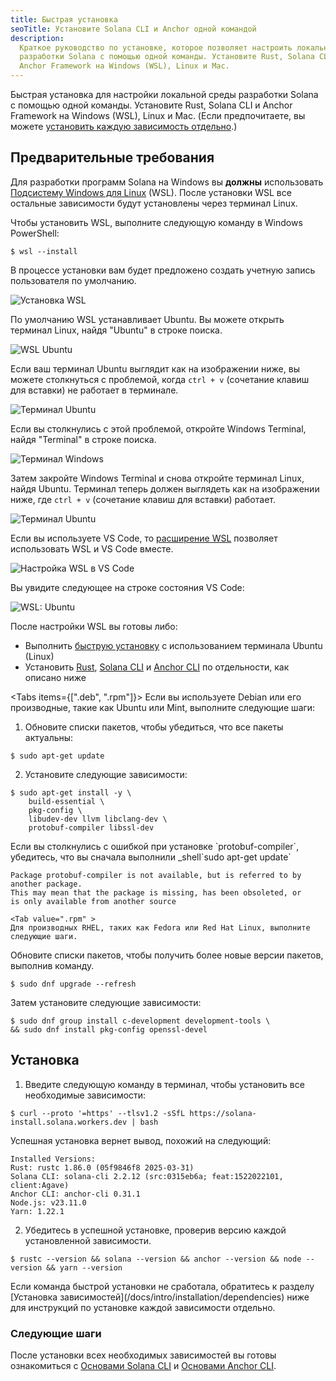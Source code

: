 ```yaml
---
title: Быстрая установка
seoTitle: Установите Solana CLI и Anchor одной командой
description:
  Краткое руководство по установке, которое позволяет настроить локальную среду
  разработки Solana с помощью одной команды. Установите Rust, Solana CLI и
  Anchor Framework на Windows (WSL), Linux и Mac.
---
```


Быстрая установка для настройки локальной среды разработки Solana с помощью
одной команды. Установите Rust, Solana CLI и Anchor Framework на Windows (WSL),
Linux и Mac. (Если предпочитаете, вы можете
[установить каждую зависимость отдельно](/docs/intro/installation/dependencies).)

## Предварительные требования

<Accordions>
<Accordion title="Windows">

Для разработки программ Solana на Windows вы **должны** использовать
[Подсистему Windows для Linux](https://learn.microsoft.com/en-us/windows/wsl/install)
(WSL). После установки WSL все остальные зависимости будут установлены через
терминал Linux.

Чтобы установить WSL, выполните следующую команду в Windows PowerShell:

```terminal
$ wsl --install
```

В процессе установки вам будет предложено создать учетную запись пользователя по
умолчанию.

![Установка WSL](/assets/docs/intro/installation/wsl-install.png)

По умолчанию WSL устанавливает Ubuntu. Вы можете открыть терминал Linux, найдя
"Ubuntu" в строке поиска.

![WSL Ubuntu](/assets/docs/intro/installation/wsl-ubuntu-search.png)

Если ваш терминал Ubuntu выглядит как на изображении ниже, вы можете столкнуться
с проблемой, когда `ctrl + v` (сочетание клавиш для вставки) не работает в
терминале.

![Терминал Ubuntu](/assets/docs/intro/installation/wsl-ubuntu-terminal-1.png)

Если вы столкнулись с этой проблемой, откройте Windows Terminal, найдя
"Terminal" в строке поиска.

![Терминал Windows](/assets/docs/intro/installation/wsl-windows-terminal.png)

Затем закройте Windows Terminal и снова откройте терминал Linux, найдя Ubuntu.
Терминал теперь должен выглядеть как на изображении ниже, где `ctrl + v`
(сочетание клавиш для вставки) работает.

![Терминал Ubuntu](/assets/docs/intro/installation/wsl-ubuntu-terminal-2.png)

Если вы используете VS Code, то
[расширение WSL](https://code.visualstudio.com/docs/remote/wsl-tutorial)
позволяет использовать WSL и VS Code вместе.

![Настройка WSL в VS Code](/assets/docs/intro/installation/wsl-vscode.png)

Вы увидите следующее на строке состояния VS Code:

![WSL: Ubuntu](/assets/docs/intro/installation/wsl-vscode-ubuntu.png)

После настройки WSL вы готовы либо:

- Выполнить [быструю установку](#installation) с использованием терминала Ubuntu
  (Linux)
- Установить [Rust](/docs/intro/installation/dependencies#install-rust),
  [Solana CLI](/docs/intro/installation/dependencies#install-solana-cli) и
  [Anchor CLI](/docs/intro/installation/dependencies#install-anchor-cli) по
  отдельности, как описано ниже

</Accordion>
<Accordion title="Linux">

<Tabs items={[".deb", ".rpm"]}>
<Tab value=".deb" >
Если вы используете Debian или его производные, такие как Ubuntu или Mint, выполните следующие шаги:

1. Обновите списки пакетов, чтобы убедиться, что все пакеты актуальны:

```terminal
$ sudo apt-get update
```

2. Установите следующие зависимости:

```terminal
$ sudo apt-get install -y \
    build-essential \
    pkg-config \
    libudev-dev llvm libclang-dev \
    protobuf-compiler libssl-dev
```

<Callout>
Если вы столкнулись с ошибкой при установке `protobuf-compiler`, убедитесь, что вы сначала выполнили _shell`sudo apt-get update`

```
Package protobuf-compiler is not available, but is referred to by another package.
This may mean that the package is missing, has been obsoleted, or
is only available from another source
```

</Callout>

  </Tab>

    <Tab value=".rpm" >
    Для производных RHEL, таких как Fedora или Red Hat Linux, выполните следующие шаги.

Обновите списки пакетов, чтобы получить более новые версии пакетов, выполнив
команду.

```terminal
$ sudo dnf upgrade --refresh
```

Затем установите следующие зависимости:

```terminal
$ sudo dnf group install c-development development-tools \
&& sudo dnf install pkg-config openssl-devel
```

  </Tab>
</Tabs>

</Accordion>
</Accordions>

## Установка

1. Введите следующую команду в терминал, чтобы установить все необходимые
   зависимости:

```terminal
$ curl --proto '=https' --tlsv1.2 -sSfL https://solana-install.solana.workers.dev | bash
```

Успешная установка вернет вывод, похожий на следующий:

```
Installed Versions:
Rust: rustc 1.86.0 (05f9846f8 2025-03-31)
Solana CLI: solana-cli 2.2.12 (src:0315eb6a; feat:1522022101, client:Agave)
Anchor CLI: anchor-cli 0.31.1
Node.js: v23.11.0
Yarn: 1.22.1
```

2. Убедитесь в успешной установке, проверив версию каждой установленной
   зависимости.

```terminal
$ rustc --version && solana --version && anchor --version && node --version && yarn --version
```

<Callout>
  Если команда быстрой установки не сработала, обратитесь к разделу [Установка
  зависимостей](/docs/intro/installation/dependencies) ниже для инструкций по
  установке каждой зависимости отдельно.
</Callout>

### Следующие шаги

После установки всех необходимых зависимостей вы готовы ознакомиться с
[Основами Solana CLI](/docs/intro/installation/solana-cli-basics) и
[Основами Anchor CLI](/docs/intro/installation/anchor-cli-basics).

